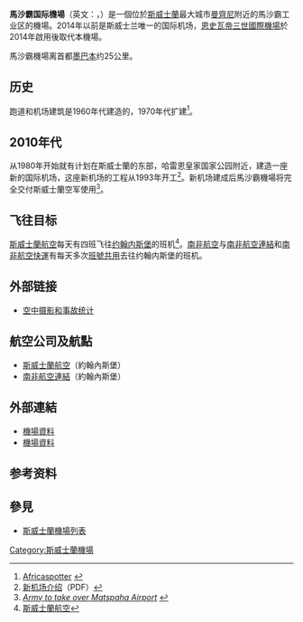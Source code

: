 {{Infobox airport
| airport_name     = 馬沙霸機場<br />Matsapha Airport
| image        = Matsapha.JPG
| type             = 民用
| run by           = 
| opened           = 
| city             =
| location         = [[曼齊尼|曼齊尼]]
| distance_to_city =
| elevation-m      = 632<!--米-->
| website          = 
| IATA             = MTS
| ICAO             = FDMS
| coordinates      = {{Coord|26|31|44.48|S|31|18|27.07|E|type:airport|display=inline,title}}
| runway1_heading  = 07/25
| runway1_feet     = 8,530
| runway1_meter    = 2,600
| runway1_surface  = [[柏油|柏油]]
| stat_year        = 
| stat_passenger   =
| stat_cargo       = 
| stat_flight      =
| footnotes        =
}}
'''馬沙霸国际機場'''（英文：{{lang|en|Matsapha International Airport}}，{{airport codes|MTS|FDMS}}）是一個位於[[斯威士蘭|斯威士蘭]]最大城市[[曼齊尼|曼齊尼]]附近的馬沙霸工业区的機場。2014年以前是斯威士兰唯一的国际机场，[[恩史瓦帝三世國際機場|恩史瓦帝三世國際機場]]於2014年啟用後取代本機場。

馬沙霸機場离首都[[墨巴本|墨巴本]]约25公里。

== 历史 ==
跑道和机场建筑是1960年代建造的，1970年代扩建<ref>[http://africa.cwsurf.de/Matsapha.htm Africaspotter] {{webarchive|url=https://web.archive.org/web/20060427231025/http://africa.cwsurf.de/Matsapha.htm |date=2006-04-27 }}</ref>。

== 2010年代 ==
从1980年开始就有计划在斯威士蘭的东部，哈雷恩皇家国家公园附近，建造一座新的国际机场，这座新机场的工程从1993年开工<ref>[http://www.dreamcell.co.uk/sikhuphe_preview/Sikhuphe_4pps_leaflet.pdf 新机场介绍]{{dead link|date=2018年5月 |bot=InternetArchiveBot |fix-attempted=yes }}（PDF）</ref>。新机场建成后馬沙霸機場将完全交付斯威士蘭空军使用<ref>[http://www.observer.org.sz/index.php?news=7325 ''Army to take over Matspaha Airport''] {{webarchive|url=https://web.archive.org/web/20110716055355/http://www.observer.org.sz/index.php?news=7325 |date=2011-07-16 }}</ref>。

== 飞往目标 ==
[[斯威士蘭航空|斯威士蘭航空]]每天有四班飞往[[约翰内斯堡|约翰内斯堡]]的班机<ref>[http://www.flyswaziland.com/ 斯威士蘭航空]</ref>。[[南非航空|南非航空]]与[[南非航空連結|南非航空連結]]和[[南非航空快運|南非航空快運]]有每天多次[[班號共用|班號共用]]去往约翰内斯堡的班机。

== 外部链接 ==
* [http://aviation-safety.net/database/airport/airport.php?id=MTS 空中摄影和事故统计]

== 航空公司及航點 ==
* [[斯威士蘭航空|斯威士蘭航空]]（約翰內斯堡）
* [[南非航空連結|南非航空連結]]（約翰內斯堡）

== 外部連結 ==
* [https://web.archive.org/web/20060427231025/http://africa.cwsurf.de/Matsapha.htm 機場資料]
* [http://worldaerodata.com/wad.cgi?airport=FDMS 機場資料]

== 参考资料 ==
<references />

== 參見 ==
* [[斯威士蘭機場列表|斯威士蘭機場列表]]

[[Category:斯威士蘭機場|Category:斯威士蘭機場]]